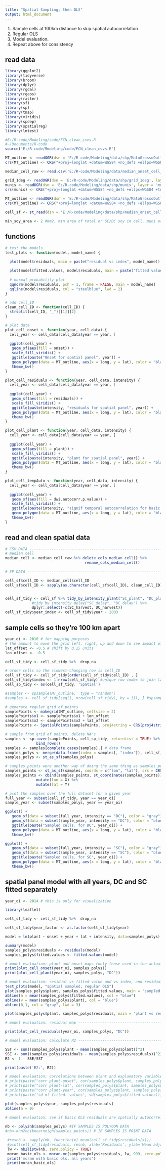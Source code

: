 ```yaml
---
title: "Spatial Sampling, then OLS"
output: html_document
---
```


1. Sample cells at 100km distance to skip spatial autocorrelation
2. Regular OLS
3. Model evaluation.
4. Repeat above for consistency

## read data

```r

library(ggplot2)
library(tidyverse)
library(broom)
library(dplyr)
library(rgdal)
library(rgeos)
library(raster)
library(sf)
library(sp)
library(tmap)
library(viridis)
library(spdep)
library(spatialreg)
library(lmtest)

#E:/R-code/Modeling/code/FCN_clean_csvs.R
#~/Documents/R-code
source('E:/R-code/Modeling/code/FCN_clean_csvs.R')

MT_outline <- readOGR(dsn = 'E:/R-code/Modeling/data/shp/MatoGrossoOutline', layer = 'MatoGrossoOutline')
crs(MT_outline) <- CRS("+proj=longlat +datum=WGS84 +no_defs +ellps=WGS84 +towgs84=0,0,0")

median_cell_raw <- read.csv('E:/R-code/Modeling/data/median_onset_cell_v2.csv')

grid_1deg <- readOGR(dsn = 'E:/R-code/Modeling/data/shp/grid_1deg', layer = 'grid_1deg')
munis <- readOGR(dsn = 'E:/R-code/Modeling/data/shp/munis', layer = 'munis_SHP')
crs(munis) <- CRS("+proj=longlat +datum=WGS84 +no_defs +ellps=WGS84 +towgs84=0,0,0")
  
MT_outline <- readOGR(dsn = 'E:/R-code/Modeling/data/shp/MatoGrossoOutline', layer = 'MatoGrossoOutline')
crs(MT_outline) <- CRS("+proj=longlat +datum=WGS84 +no_defs +ellps=WGS84 +towgs84=0,0,0")

cell_sf <- st_read(dsn = 'E:/R-code/Modeling/data/shp/median_onset_cell', layer = 'median_onset_cell_SHP')

min_soy_area <- 2 #km2. min area of total or SC/DC soy in cell, muni or property to be considered in model

```

## functions

```r
# test the models
test_plots <- function(model, model_name) {
  
  plot(model$residuals, main = paste("residual vs index", model_name))

  plot(model$fitted.values, model$residuals, main = paste("fitted values vs residuals", model_name))
  
  # normal probability plot
  qqnorm(model$residuals, pch = 1, frame = FALSE, main = model_name)
  qqline(model$residuals, col = "steelblue", lwd = 2)
}

# add cell_ID
clean_cell_ID <- function(cell_ID) {
  strsplit(cell_ID, "_")[[1]][2]
}

# plot data
plot_cell_onset <- function(year, cell_data) {
  cell_year <- cell_data[cell_data$year == year, ]
  
  ggplot(cell_year) +
   geom_sf(aes(fill = onset)) +
   scale_fill_viridis() +
   ggtitle(paste("Onset for spatial panel", year)) +
   geom_polygon(data = MT_outline, aes(x = long, y = lat), color = "black", alpha = 0, linetype = 1) +
   theme_bw()
}

plot_cell_residuals <- function(year, cell_data, intensity) {
  cell_year <- cell_data[cell_data$year == year, ]
  
  ggplot(cell_year) +
   geom_sf(aes(fill = residuals)) +
   scale_fill_viridis() +
   ggtitle(paste(intensity, "residuals for spatial panel", year)) +
   geom_polygon(data = MT_outline, aes(x = long, y = lat), color = "black", alpha = 0, linetype = 1) +
   theme_bw()
}

plot_cell_plant <- function(year, cell_data, intensity) {
  cell_year <- cell_data[cell_data$year == year, ]
  
  ggplot(cell_year) +
   geom_sf(aes(fill = plant)) +
   scale_fill_viridis() +
   ggtitle(paste(intensity, "plant for spatial panel", year)) +
   geom_polygon(data = MT_outline, aes(x = long, y = lat), color = "black", alpha = 0, linetype = 1) +
   theme_bw()
}

plot_cell_tempAuto <- function(year, cell_data, intensity) {
  cell_year <- cell_data[cell_data$year == year, ]
  
  ggplot(cell_year) +
   geom_sf(aes(fill = dwi.autocorr.p.value)) +
   scale_fill_viridis() +
   ggtitle(paste(intensity, "signif temporal autocorrelation for basic OLS", year)) +
   geom_polygon(data = MT_outline, aes(x = long, y = lat), color = "black", alpha = 0, linetype = 1) +
   theme_bw()
}

```

## read and clean spatial data

```r

# CSV DATA -----------------------------------------------------------------------------------------------------------------
# median cell
median_cell <- median_cell_raw %>% delete_cols_median_cell() %>%
                                    rename_cols_median_cell()

# SF DATA ------------------------------------------------------------------------------------------------

cell_sf$cell_ID <- median_cell$cell_ID
cell_sf$cell_ID <- sapply(as.character(cell_sf$cell_ID), clean_cell_ID)


cell_sf_tidy <- cell_sf %>% tidy_by_intensity_plant("SC_plant", "DC_plant") %>%
            #tidy_by_intensity_delay("SC_delay", "DC_delay") %>%
            dplyr::select(-c(SC_harvest, DC_harvest))
cell_sf_tidy$year_index <- cell_sf_tidy$year - 2003

```

## sample cells so they're 100 km apart

```r

year_oi <- 2010 # for mapping purposes
# the amount to move the grid left, right, up and down to see impact of different grid locations
lat_offset <- -0.5 # shift by 0.25 units
lon_offset <- -0.5

cell_sf_tidy <- cell_sf_tidy %>%  drop_na

# order cells so the slowest-changing row is cell_ID
cell_sf_tidy <- cell_sf_tidy[order(cell_sf_tidy$cell_ID) , ]
cell_sf_tidy$index <- 1:nrow(cell_sf_tidy) #unique row index to join later
cell_sp_tidy <- as(cell_sf_tidy, 'Spatial')

#samples <- spsample(MT_outline,  type = "random")
#samples <- cell_sf_tidy[seq(1, nrow(cell_sf_tidy), by = 11), ] #spsample(x = cell_sp_tidy, n = 20, type = "regular")

# generate regular grid of points
samplePoints <- makegrid(MT_outline, cellsize = 2)
samplePoints$x1 <- samplePoints$x1 + lon_offset
samplePoints$x2 <- samplePoints$x2 + lat_offset
samplePoints <- SpatialPoints(samplePoints, proj4string = CRS(proj4string(MT_outline)))

# sample from grid of points, delete NA's
samples <- sp::over(samplePoints, cell_sp_tidy, returnList = TRUE) %>%
              bind_rows()
samples <- samples[complete.cases(samples),] # data.frame
samples_polys <- merge(data.frame(index = samples[, "index"]), cell_sf_tidy, by.x = "index", by.y = "index")
samples_polys <- st_as_sf(samples_polys)

# samples_points were another way of doing the same thing as samples_polys
samples_points <- st_as_sf(samples, coords = c("lon", "lat"), crs = CRS(proj4string(cell_sp_tidy))) 
samples_points <- cbind(samples_points, st_coordinates(samples_points)) %>%
              mutate(lon = X) %>%
              mutate(lat = Y)

# plot the samples over the full dataset for a given year
full_year <- subset(cell_sf_tidy, year == year_oi)
sample_year <- subset(samples_polys, year == year_oi)

ggplot() +
   geom_sf(data = subset(full_year, intensity == "DC"), color = "gray") +
   geom_sf(data = subset(sample_year, intensity == "DC"), color = "blue") +
   ggtitle(paste("Sampled cells, for DC", year_oi)) +
   geom_polygon(data = MT_outline, aes(x = long, y = lat), color = "black", alpha = 0, linetype = 1) +
   theme_bw()

ggplot() +
   geom_sf(data = subset(full_year, intensity == "SC"), color = "gray") +
   geom_sf(data = subset(sample_year, intensity == "SC"), color = "blue") +
   ggtitle(paste("Sampled cells, for SC", year_oi)) +
   geom_polygon(data = MT_outline, aes(x = long, y = lat), color = "black", alpha = 0, linetype = 1) +
   theme_bw()
```

## spatial panel model with all years, DC and SC fitted separately

```r
year_oi <- 2014 # this is only for visualization

library(leaflet)

cell_sf_tidy <- cell_sf_tidy %>%  drop_na

cell_sf_tidy$year_factor <- as.factor(cell_sf_tidy$year)

model = lm(plant ~ onset + year + lat + intensity, data=samples_polys) 

summary(model)
samples_polys$residuals <- residuals(model)
samples_polys$fitted.values <- fitted.values(model)

# model evaluation: plant and onset maps (only those used in the actual modeling) --------------------------------------
print(plot_cell_onset(year_oi, samples_polys))
print(plot_cell_plant(year_oi, samples_polys, "DC"))

# model evaluation: residual vs fitted value and vs index, and residual qq plot ----------------------------------------
test_plots(model, "spatial sampled, regular OLS")
plot(samples_polys$plant, samples_polys$fitted.values, main = "sampled OLS fitted value vs actual value of plant", ylab = "fitted.values")
abline(h = mean(samples_polys$fitted.values), col = "blue")
abline(v = mean(samples_polys$plant), col = "blue")
abline(0,1, col = "gray", lwd = 3)

plot(samples_polys$plant, samples_polys$residuals, main = "plant vs residuals")

# model evaluation: residual map ---------------------------------------------------------------------------------------

print(plot_cell_residuals(year_oi, samples_polys, "DC"))

# model evaluation: calculate R2 ---------------------------------------------------------------------------------------

SST <- sum((samples_polys$plant - mean(samples_polys$plant))^2)
SSE <- sum((samples_polys$residuals - mean(samples_polys$residuals))^2)
R2 <- 1 - SSE/SST

print(paste('R2:', R2))

# model evaluation: correlations between plant and explanatory variables---------------
# print(paste("corr plant-onset", cor(samples_polys$plant, samples_polys$onset)))
# print(paste("corr plant-lat", cor(samples_polys$plant, samples_polys$lat)))
# print(paste("corr plant-year", cor(samples_polys$plant, samples_polys$year)))
# print(paste('sd of fitted. values', sd(samples_polys$fitted.values)))

plot(samples_polys$year, samples_polys$residuals) 
abline(h = 0)
 
# model evaluation: see if basic OLS residuals are spatially autocorrelated with scatterplot -------------------------

nb <- poly2nb(samples_polys) #IF SAMPLES IS POLYGON DATA
#nb<-knn2nb(knearneigh(samples_points)) # IF SAMPLES IS POINT DATA

 #resnb <- sapply(nb, function(x) mean(cell_sf_tidy$residuals[x]))
 #plot(cell_sf_tidy$residuals, resnb, xlab='Residuals', ylab='Mean adjacent residuals', main = "Basic OLS, all years")
 lw <- nb2listw(nb, zero.policy = TRUE)
 moran_basic_ols <- moran.mc(samples_polys$residuals, lw, 999, zero.policy = TRUE)
 print('moran with basic ols, all years')
 print(moran_basic_ols)
 
 
```